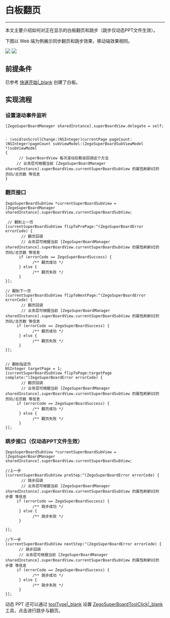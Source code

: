 # 白板翻页

- - -

本文主要介绍如何对正在显示的白板翻页和跳步（跳步仅动态PPT文件生效）。

下图以 Web 端为例展示同步翻页和跳步效果，移动端效果相同。

<Frame width="512" height="auto" caption=""><img src="https://storage.zego.im/sdk-doc/Pics/WhiteboardView/filppage.gif" /></Frame>

<Frame width="512" height="auto" caption=""><img src="https://storage.zego.im/sdk-doc/Pics/WhiteboardView/step.gif" /></Frame>

## 前提条件

已参考 [快速开始\|_blank](!QuickStart/CreateWboard) 创建了白板。

## 实现流程

### 设置滚动事件监听
```objc
[ZegoSuperBoardManager sharedInstance].superBoardView.delegate = self;


- (void)onScrollChange:(NSInteger)currentPage pageCount:(NSInteger)pageCount subViewModel:(ZegoSuperBoardSubViewModel *)subViewModel
{
      // SuperBoardView 每次滚动后都会回调这个方法
     // 业务层可根据当前 [ZegoSuperBoardManager sharedInstance].superBoardView.currentSuperBoardSubView 的属性刷新UI的 页码/总页数 等信息  
}
```

### 翻页接口
```objc
ZegoSuperBoardSubView *currentSuperBoardSubView = [ZegoSuperBoardManager sharedInstance].superBoardView.currentSuperBoardSubView;

 // 翻到上一页
[currentSuperBoardSubView flipToPrePage:^(ZegoSuperBoardError errorCode) {
       // 翻页回调
       // 业务层可根据当前 [ZegoSuperBoardManager sharedInstance].superBoardView.currentSuperBoardSubView 的属性刷新UI的 页码/总页数 等信息   
      if (errorCode == ZegoSuperBoardSuccess) {
            /** 翻页成功 */
      } else {
            /** 翻页失败 */
      } 
}];

// 翻到下一页
[currentSuperBoardSubView flipToNextPage:^(ZegoSuperBoardError errorCode) {
       // 翻页回调
       // 业务层可根据当前 [ZegoSuperBoardManager sharedInstance].superBoardView.currentSuperBoardSubView 的属性刷新UI的 页码/总页数 等信息
     if (errorCode == ZegoSuperBoardSuccess) {
            /** 翻页成功 */
      } else {
            /** 翻页失败 */
      }        
}];


// 翻到指定页
NSInteger targetPage = 1;
[currentSuperBoardSubView flipToPage:targetPage complete:^(ZegoSuperBoardError errorCode) {
       // 翻页回调
       // 业务层可根据当前 [ZegoSuperBoardManager sharedInstance].superBoardView.currentSuperBoardSubView 的属性刷新UI的 页码/总页数 等信息
     if (errorCode == ZegoSuperBoardSuccess) {
            /** 翻页成功 */
      } else {
            /** 翻页失败 */
      }   
}];

```

### 跳步接口（仅动态PPT文件生效）
```objc
ZegoSuperBoardSubView *currentSuperBoardSubView = [ZegoSuperBoardManager sharedInstance].superBoardView.currentSuperBoardSubView;
 
//上一步
[currentSuperBoardSubView preStep:^(ZegoSuperBoardError errorCode) {
       // 跳步回调
       // 业务层可根据当前 [ZegoSuperBoardManager sharedInstance].superBoardView.currentSuperBoardSubView 的属性刷新UI的 步骤 等信息
     if (errorCode == ZegoSuperBoardSuccess) {
            /** 跳步成功 */
      } else {
            /** 跳步失败 */
      }  
   
}];

//下一步
[currentSuperBoardSubView nextStep:^(ZegoSuperBoardError errorCode) {
      // 跳步回调
      // 业务层可根据当前 [ZegoSuperBoardManager sharedInstance].superBoardView.currentSuperBoardSubView 的属性刷新UI的 步骤 等信息 
     if (errorCode == ZegoSuperBoardSuccess) {
            /** 跳步成功 */
      } else {
            /** 跳步失败 */
      }      
}];
```
动态 PPT 还可以通过 [toolType\|_blank](@toolType) 设置 [ZegoSuperBoardToolClick\|_blank](@ZegoSuperBoardToolClick) 工具，点击进行跳步与翻页。
